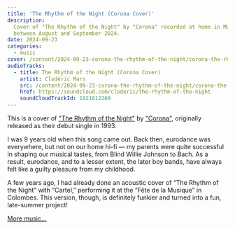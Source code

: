 ```yaml
---
title: 'The Rhythm of the Night (Corona Cover)'
description:
  Cover of "The Rhythm of the Night" by "Corona" recorded at home in Montréal
  between August and September 2024.
date: 2024-09-23
categories:
  - music
cover: /content/2024-09-23-corona-the-rhythm-of-the-night/corona-the-rhythm-of-the-night-cover.jpeg
audioTracks:
  - title: The Rhythm of the Night (Corona Cover)
    artist: Clodéric Mars
    src: /content/2024-09-23-corona-the-rhythm-of-the-night/corona-the-rhythm-of-the-night.m4a
    href: https://soundcloud.com/cloderic/the-rhythm-of-the-night
    soundCloudTrackId: 1921812260
---
```


<SoundCloud
  trackId={frontmatter.audioTracks[0].soundCloudTrackId}
  href={frontmatter.audioTracks[0].href}
  src={frontmatter.audioTracks[0].src}
/>

This is a cover of
["The Rhythm of the Night"](https://en.wikipedia.org/wiki/The_Rhythm_of_the_Night)
by ["Corona"](<https://en.wikipedia.org/wiki/Corona_(band)>), originally
released as their debut single in 1993.

I was 9 years old when this song came out. Back then, eurodance was everywhere,
but not on our home hi-fi — my parents were quite successful in shaping our
musical tastes, from Blind Willie Johnson to Bach. As a result, eurodance, and
to a lesser extent, the later boy bands, have always felt like a guilty pleasure
from my childhood.

A few years ago, I had already done an acoustic cover of “The Rhythm of the
Night” with “Cartel,” performing it at the “Fête de la Musique” in Colombes.
This version, though, is definitely funkier and turned into a fun, late-summer
project!

[More music...](/music)
